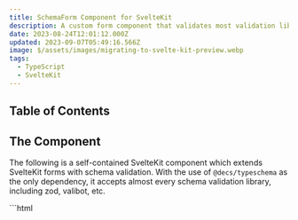 ```yaml
---
title: SchemaForm Component for SvelteKit
description: A custom form component that validates most validation library schemas.
date: 2023-08-24T12:01:12.000Z
updated: 2023-09-07T05:49:16.566Z
image: $/assets/images/migrating-to-svelte-kit-preview.webp
tags:
  - TypeScript
  - SvelteKit
---
```


## Table of Contents

## The Component

The following is a self-contained SvelteKit component which extends SvelteKit forms with schema validation. With the use of `@decs/typeschema` as the only dependency, it accepts almost every schema validation library, including zod, valibot, etc.

<CombinedBlock>
	```html
	<!-- @/components/SchemaForm.svelte -->
	<script lang="ts" context="module">
		import type { Infer, InferIn, Schema } from "@decs/typeschema";
		import { validate } from "@decs/typeschema";

		const stringify = "validated";

		export async function parseFormData<TSchema extends Schema>(formData: FormData, schema: TSchema): Promise<Infer<TSchema>> {
			const data = (formData.get(stringify) as string) || "{}";
			const result = await validate(schema, JSON.parse(data));
			if ("issues" in result && result.issues.length) {
				throw new Error(result.issues.map((i) => i.message).join("\n"));
			}
			if (!("data" in result)) throw new Error("No data returned");
			return result.data;
		}
	</script>

	<script lang="ts" generics="TSchema extends Schema">
		import { enhance } from "$app/forms";
		import { beforeNavigate } from "$app/navigation";
		import type { ActionResult } from "@sveltejs/kit";
		import { createEventDispatcher } from "svelte";

		const dispatch = createEventDispatcher<{
			"before-submit": null;
			"after-submit": ActionResult;
			validate: {
				data?: Infer<TSchema>;
				changes: typeof changes;
				errors: typeof errors;
				setError: typeof setError;
			};
		}>();

		let elForm: HTMLFormElement;
		let validatedData: Infer<Schema>;
		let changes: Array<string> = [];

		export let schema: TSchema;
		export let data: InferIn<TSchema>;
		export let action: string;
		export let method = "POST";
		export let resetOnSave = false;
		export let saving = false;
		export let errors = { form: "", ...emptyClone(data) };

		let initialErrors = structuredClone(errors);

		async function checkErrors(data: InferIn<TSchema>) {
			errors = { form: "", ...emptyClone(data) };
			const result = await validate(schema, data);
			if ("data" in result) {
				dispatch("validate", { data: (validatedData = result.data), changes, errors, setError });
			} else if ("issues" in result) {
				result.issues.forEach((issue) => {
					if (!issue.path) issue.path = ["form"];
					if (saving || changes.includes(issue.path.join("."))) {
						setError(issue.path.join(".") as Paths<typeof errors, 4>, issue.message);
					}
				});
				dispatch("validate", { changes, errors, setError });
			}
		}

		function checkChanges() {
			const formStructureIsDiff = JSON.stringify(emptyClone(errors)) !== JSON.stringify(initialErrors);
			changes = !saving
				? [...elForm.querySelectorAll("[data-dirty]")]
						.map((el) => el.getAttribute("name") || "hidden")
						.concat(formStructureIsDiff ? "form" : "")
						.filter(Boolean)
				: [];

			checkErrors(data);
		}

		$: {
			if (saving || (elForm && data)) {
				checkChanges();
				setTimeout(() => {
					elForm.querySelectorAll(":is(input, textarea, select):not([data-listener])").forEach((el) => {
						el.setAttribute("data-listener", "");
						el.addEventListener("input", (ev: Event) => {
							if (ev.currentTarget instanceof Element && !ev.currentTarget.hasAttribute("data-dirty")) {
								ev.currentTarget.setAttribute("data-dirty", "");
								checkChanges();
							}
						});
					});
				}, 10);
			}
		}

		beforeNavigate((nav) => {
			checkChanges();
			if (changes.length) {
				if (!confirm("You have unsaved changes. Are you sure you want to leave this page?")) nav.cancel();
			}
		});

		function hasValues(obj: object): boolean {
			return Object.values(obj).some((v) => (v && typeof v == "object" ? hasValues(v) : v));
		}

		type DeepStringify<T> = {
			[K in keyof T]: T[K] extends Array<infer E>
				? DeepStringify<Array<E>>
				: T[K] extends Date | Blob | File
				? string
				: T[K] extends object
				? DeepStringify<T[K]>
				: string;
		};

		function emptyClone<S extends Schema, T extends InferIn<S>>(data: T): DeepStringify<T> {
			const result: any = Array.isArray(data) ? [] : {};
			for (const key in data) {
				if (data[key] && ["Object", "Array"].includes((data[key] as object).constructor.name)) {
					result[key] = emptyClone(data[key]);
				} else result[key] = "";
			}
			return result;
		}

		type Join<K, P> = K extends string | number
			? P extends string | number
				? `${K}${"" extends P ? "" : "."}${P}`
				: never
			: never;

		type Prev = [never, 0, 1, 2, 3, 4, 5, 6, 7, 8, 9, 10, 11, 12, 13, 14, 15, 16, 17, 18, 19, 20, ...0[]];

		type Paths<T, D extends number = 10> = [D] extends [never]
			? never
			: T extends object
			? { [K in keyof T]-?: K extends string | number ? `${K}` | Join<K, Paths<T[K], Prev[D]>> : never }[keyof T]
			: "";

		function setError(path: Paths<typeof errors, 4>, value: string) {
			const keys = `${path}`.split(".");
			const lastKey = keys.pop();
			const pointer = keys.reduce((accumulator: { [x: string]: any }, currentValue: string | number) => {
				if (accumulator[currentValue] === undefined) accumulator[currentValue] = {};
				return accumulator[currentValue];
			}, errors);
			if (typeof lastKey !== "undefined") {
				pointer[lastKey] = value;
				errors = pointer as any;
			}
		}
	</script>
	```
	```tsx
	<form
		{method}
		{action}
		{...$$restProps}
		bind:this={elForm}
		novalidate
		use:enhance={async (f) => {
			dispatch("before-submit");
			saving = true;

			await checkErrors(data);
			if (hasValues(errors)) {
				saving = false;
				return f.cancel();
			}

			if (validatedData && typeof validatedData === "object" && !(stringify in validatedData)) {
				for (const key of [...f.formData.keys()]) {
					if (key === stringify) continue;
					if (f.formData.get(key) instanceof File) continue;
					f.formData.delete(key);
				}
				f.formData.set(stringify, JSON.stringify(validatedData));
			}

			return async ({ update, result }) => {
				await update({ reset: resetOnSave });
				dispatch("after-submit", result);
				if (
					(result.type === "success" && result.data && "error" in result.data) ||
					!["redirect", "success"].includes(result.type)
				) {
					saving = false;
				}
			};
		}}
	>
		<slot errors={errors} saving={saving} />
	</form>
	```
</CombinedBlock>

## Example

Using this component is very simple. In your `+page.svelte`, simply add it like you would another form and pass it an object schema and a data object. It also returns a `saving` boolean and `errors` object. Both `data` and `errors` are typesafe based on the the structure of your object schema.

```typescript
// $libs/types/schemas
import { object, string, email } from "valibot";

export const subscribeSchema = object({ email: string([email("Must be a valid email")]) });
```
<CombinedBlock>
	```html
	<!-- +page.svelte -->
	<script lang="ts">
		import SchemaForm from "$lib/components/SchemaForm.svelte";
		import { subscribeSchema } from "$lib/types/schemas";

		let data = { email: "" };
	</script>
	```
	```tsx
	<SchemaForm action="?/subscribe" schema="{subscribeSchema}" data={data} let:saving let:errors resetOnSave>
		<label>Subscribe to our newsletter</label>
		<input name="email" bind:value="{data.email}" required />
		{#if errors.email}
			<span class="error">{errors.email}</span>
		{/if}
		<button disabled="{saving}">Subscribe</button>
	</SchemaForm>
	```
</CombinedBlock>

Then in your server action, you can use the method `parseFormData` from the component file to parse the form data on the server getting validated data object.

```typescript
// +page.server.ts
import { parseFormData } from "$lib/components/SchemaForm.svelte";
import { subscribeSchema } from "$lib/types/schemas";

export const actions = {
	subscribe: async (event) => {
		try {
			const data = await event.request.formData();
			const parsedData = await parseFormData(data, subscribeSchema);
			//    ^? { email: string }
			...
		} catch (error) {
			...
		}
	}
};
```

## Some Things to Note

### Field Names

Error checking will always work on submit, but for error checking to work correctly upon input changes, field names should be the data object path that corresponds to that field. For example, if your data is:

```typescript
{
	a: {
		b: [{ c: 1 }];
	}
}
```

Then the field name for `c` should be `name="a.b.{index}.c"`.

### Dates and Files

When the form is submitted, the FormData object is converted to a stringified JSON object and then revalidated on the server side with `parseFormData`. This may cause issues with files and dates.

- **Dates:** The form data gets stringified as JSON, so in order for `parseFormData` to parse it to the correct type, your schema should coerce it back to a Date object, if that is the type you require.
- **Files:** As with dates, when a File object is stringified it becomes an empty object like `{}`, so ensure your schema takes that into account, or have a separate schema for your backend. Files remain included in the FormData object with their field names as keys, so they can and should be handled separately.

#### Examples using Valibot

```typescript
// Transforms a Date, string, or number into a Date
export const dateSchema = transform(
	// Input types: Date, string, number
	union(
		[date(), string([iso()]), number([minValue(0)])], 
		"Must be a valid Date object, ISO string, or UNIX timestamp"
	),
	// Output type: Date
	input => new Date(input)
);

// Validates against both Blob and {} types. Files are an instance of the Blob class.
export const fileSchema = union([blob(), object({})]);
```

The `iso()` validator is a more powerful [custom validator](/blog/custom-valibot) that I wrote. If you'd rather use a function built-in to Valibot, I'd recommend `isoTimestamp()`.
